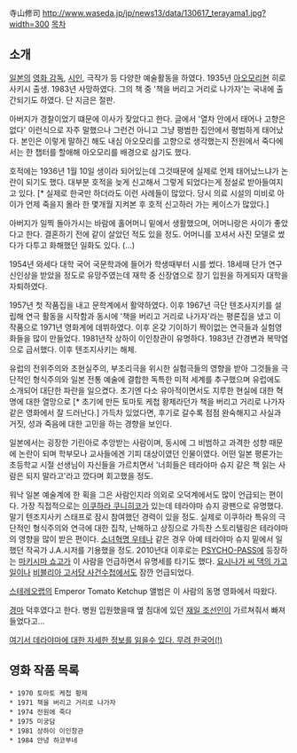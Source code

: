 寺山修司 
http://www.waseda.jp/jp/news13/data/130617_terayama1.jpg?width=300
[[목차]]

== 소개 ==
[[일본]]의 [[영화 감독]], [[시인]], 극작가 등 다양한 예술활동을 하였다. 1935년 [[아오모리]]현 히로사키시 출생. 1983년 사망하였다. 그의 책 중 '책을 버리고 거리로 나가자'는 국내에 출간되기도 하였다. 단 지금은 절판.

아버지가 경찰이었기 떄문에 이사가 잦았다고 한다. 글에서 '열차 안에서 태어나 고향은 없다' 이런식으로 자주 말했으나 그런건 아니고 그냥 평범한 집안에서 평범하게 태어났다. 본인은 이렇게 말하긴 해도 내심 아오모리를 고향으로 생각했는지 전원에서 죽다에서는 한 챕터를 할애해 아오모리를 배경으로 삼기도 했다.

호적에는 1936년 1월 10일 생이라 되어있는데 그것때문에 실제로 언제 태어났느냐가 논란이 되기도 했다. 대부분 호적을 늦게 신고해서 그렇게 되었다는게 정설로 받아들여지고 있다. [* 실제로 한국만 하더라도 이런 사례들이 많았다. 당시 의료 시설의 미비로 아이가 언제 죽을지 몰라 한 몇개월 지켜본 후 호적 신고하러 가는 케이스가 많았다.]

아버지가 일찍 돌아가시는 바람에 홀어머니 밑에서 생활했으며, 어머니랑은 사이가 좋았다고 한다. 결혼하기 전에 같이 살았던 적도 있을 정도. 어머니를 꼬셔서 사진 모델로 썼다가 다투고 화해했던 일화도 있다. (...)

1954년 와세다 대학 국어 국문학과에 들어가 학생때부터 시를 썼다. 18세때 단가 연구 신인상을 받았을 정도로 유망주였는데 재학 중 신장염으로 장기 입원을 하게되자 대학을 자퇴하였다.

1957년 첫 작품집을 내고 문학계에서 활약하였다. 이후 1967년 극단 텐조사지키를 설립해 연극 활동을 시작함과 동시에 '책을 버리고 거리로 나가자'라는 평론집을 냈고 이 작품으로 1971년 영화계에 데뷔하였다. 이후 온갖 기이하기 짝이없는 연극들과 실험영화들을 많이 만들었다. 1981년작 상하이 이인창관이 유명하다. 1983년 간경변과 복막염으로 급서했다. 이후 텐조지사키는 해체.

유럽의 전위주의와 초현실주의, 부조리극을 위시한 실험극들의 영향을 받아 그것들을 극단적인 형식주의와 일본 전통 예술에 결합한 독특한 미적 세계를 추구했으며 유럽에도 소개되어 대단한 파란을 일으켰다. 초기엔 다소 유아적이면서도 지루한 현실에 대한 혁명에 대한 열망으로 [* 초기에 만든 토마토 케첩 황제라던가 책을 버리고 거리로 나가자 같은 영화에서 잘 드러난다.] 가득차 있었다면, 후기로 갈수록 점점 완숙해지고 사실과 거짓, 성과 죽음에 대한 고민을 하는 경향을 보인다.

일본에서는 굉장한 기린아로 추앙받는 사람이며, 동시에 그 비범하고 과격한 성향 때문에 논란이 되며 학부모나 교사들에겐 기피 대상이였던 인물이였다. 어떤 일본 평론가는 초등학교 시절 선생님이 자신들을 가르치면서 '너희들은 테라야마 슈지 같은 책 읽는 사람은 되지 말라고'라고 깠다며 회고했을 정도.

워낙 일본 예술계에 한 획을 그은 사람인지라 의외로 오덕계에서도 많이 언급되는 편이다. 가장 직접적으로는 [[이쿠하라 쿠니히코]]가 있는데 테라야마 슈지 광팬으로 유명했다. 말기 텐조지사키 스태프로 잠시 참여했던 경력이 있을 정도. 실제로 이쿠하라 특유의 극단적인 형식주의와 연극에 대한 집착, 난해하고 상징으로 가득찬 스토리텔링은 테라야마의 영향을 많이 받은 편이다. [[소녀혁명 우테나]] 같은 경우 아예 테라야마 슈지 밑에서 일했던 작곡가 J.A.시저를 기용했을 정도. 2010년대 이후로는 [[PSYCHO-PASS]]에 등장하는 [[마키시마 쇼고]]가 이 사람을 언급하면서 유명세를 타기도 했다. [[요시나가 씨 댁의 가고일]]이나 [[비블리아 고서당 사건수첩]]에서도 잠깐 언급되었다.

[[스테레오랩]]의 Emperor Tomato Ketchup 앨범은 이 사람의 동명 영화에서 따왔다.

[[경마]] 덕후였다고 한다. 병원 입원했을때 옆 침대에 있던 [[재일 조선인]]이 가르쳐줘서 빠져들었다고...

[http://terayama.co.kr/ 여기서 데라야마에 대한 자세한 정보를 읽을수 있다. 무려 한국어(!)]
== 영화 작품 목록 ==
 * 1970 토마토 케첩 황제 
 * 1971 책을 버리고 거리로 나가자 
 * 1974 전원에 죽다
 * 1975 미궁담
 * 1981 상하이 이인창관
 * 1984 안녕 하코부네
